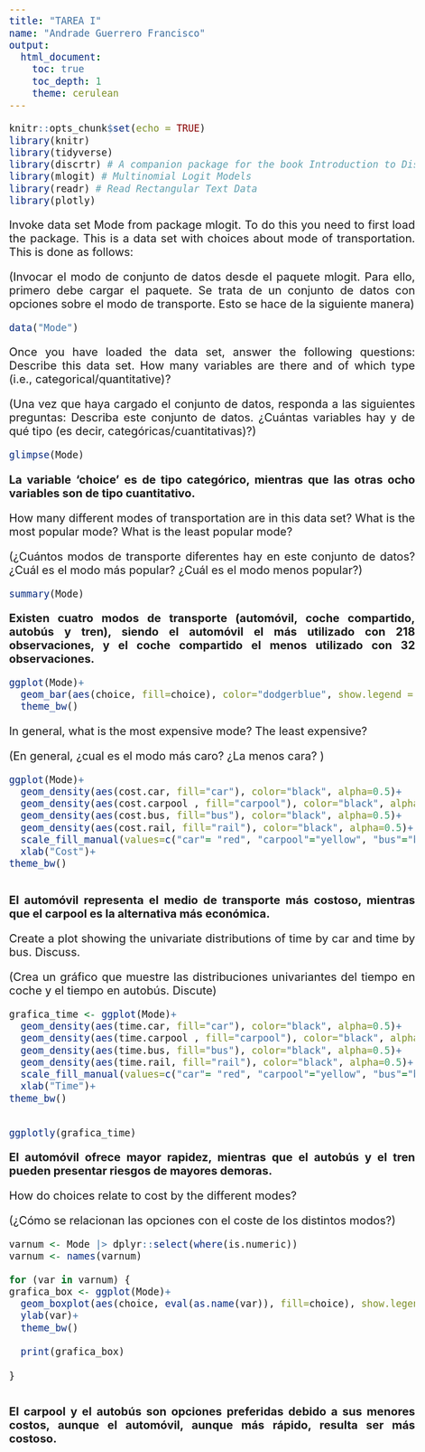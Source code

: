 ---
title: "TAREA I"
name: "Andrade Guerrero Francisco"
output: 
  html_document:
    toc: true
    toc_depth: 1
    theme: cerulean
---

```{=html}
<style>
body {
text-align: justify}
</style>
```

```{=html}
<style type="text/css">
body{/*Normal*/
     font-size: 20px;
}
</style>
```

```{r setup, include=FALSE}
knitr::opts_chunk$set(echo = TRUE)
library(knitr)
library(tidyverse)
library(discrtr) # A companion package for the book Introduction to Discrete Choice Analysis with `R`
library(mlogit) # Multinomial Logit Models
library(readr) # Read Rectangular Text Data
library(plotly)
```

Invoke data set Mode from package mlogit. To do this you need to first load the package. This is a data set with choices about mode of transportation. This is done as follows:

(Invocar el modo de conjunto de datos desde el paquete mlogit. Para ello, primero debe cargar el paquete. Se trata de un conjunto de datos con opciones sobre el modo de transporte. Esto se hace de la siguiente manera)

```{r}
data("Mode")
```

Once you have loaded the data set, answer the following questions: Describe this data set. How many variables are there and of which type (i.e., categorical/quantitative)?

(Una vez que haya cargado el conjunto de datos, responda a las siguientes preguntas: Describa este conjunto de datos. ¿Cuántas variables hay y de qué tipo (es decir, categóricas/cuantitativas)?)

```{r}
glimpse(Mode)
```
**La variable 'choice' es de tipo categórico, mientras que las otras ocho variables son de tipo cuantitativo.**

How many different modes of transportation are in this data set? What is the most popular mode? What is the least popular mode?

(¿Cuántos modos de transporte diferentes hay en este conjunto de datos? ¿Cuál es el modo más popular? ¿Cuál es el modo menos popular?)

```{r}
summary(Mode)
```
**Existen cuatro modos de transporte (automóvil, coche compartido, autobús y tren), siendo el automóvil el más utilizado con 218 observaciones, y el coche compartido el menos utilizado con 32 observaciones.**

```{r}
ggplot(Mode)+
  geom_bar(aes(choice, fill=choice), color="dodgerblue", show.legend = FALSE)+
  theme_bw()
```

In general, what is the most expensive mode? The least expensive?

(En general, ¿cual es el modo más caro? ¿La menos cara? )

```{r}
ggplot(Mode)+
  geom_density(aes(cost.car, fill="car"), color="black", alpha=0.5)+
  geom_density(aes(cost.carpool , fill="carpool"), color="black", alpha=0.5)+
  geom_density(aes(cost.bus, fill="bus"), color="black", alpha=0.5)+
  geom_density(aes(cost.rail, fill="rail"), color="black", alpha=0.5)+
  scale_fill_manual(values=c("car"= "red", "carpool"="yellow", "bus"="blue", "rail"="cyan"), name="Mode")+
  xlab("Cost")+
theme_bw()
  
```
**El automóvil representa el medio de transporte más costoso, mientras que el carpool es la alternativa más económica.**

Create a plot showing the univariate distributions of time by car and time by bus. Discuss.

(Crea un gráfico que muestre las distribuciones univariantes del tiempo en coche y el tiempo en autobús. Discute)

```{r}
grafica_time <- ggplot(Mode)+
  geom_density(aes(time.car, fill="car"), color="black", alpha=0.5)+
  geom_density(aes(time.carpool , fill="carpool"), color="black", alpha=0.5)+
  geom_density(aes(time.bus, fill="bus"), color="black", alpha=0.5)+
  geom_density(aes(time.rail, fill="rail"), color="black", alpha=0.5)+
  scale_fill_manual(values=c("car"= "red", "carpool"="yellow", "bus"="blue", "rail"="cyan"), name="Mode")+
  xlab("Time")+
theme_bw()


ggplotly(grafica_time)  
```
**El automóvil ofrece mayor rapidez, mientras que el autobús y el tren pueden presentar riesgos de mayores demoras.**

How do choices relate to cost by the different modes?

(¿Cómo se relacionan las opciones con el coste de los distintos modos?)

```{r}
varnum <- Mode |> dplyr::select(where(is.numeric))
varnum <- names(varnum)

for (var in varnum) {
grafica_box <- ggplot(Mode)+
  geom_boxplot(aes(choice, eval(as.name(var)), fill=choice), show.legend=FALSE)+
  ylab(var)+
  theme_bw()
  
  print(grafica_box)
    
}



```
**El carpool y el autobús son opciones preferidas debido a sus menores costos, aunque el automóvil, aunque más rápido, resulta ser más costoso.**
